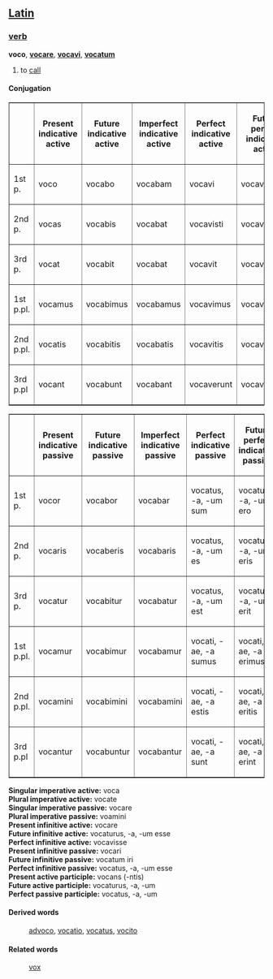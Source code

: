 ==[[Latin]]==
===[[verb]]===
'''voco''', '''[[vocare]]''', '''[[vocavi]]''', '''[[vocatum]]'''

# to [[call]]
====Conjugation====
<table border=1>
<tr><th>  <th>Present<br>indicative<br>active<th>Future<br>indicative<br>active
<th>Imperfect<br>indicative<br>active<th>Perfect<br>indicative<br>active<th>Future perfect<br>indicative<br>active<th>Pluperfect<br>indicative<br>active</tr>
<tr><td>1st p.</td><td>voco</td><td>vocabo</td><td>vocabam</td><td>vocavi</td><td>vocavero</td><td>vocaveram</td>
<tr><td>2nd p.</td><td>vocas</td><td>vocabis</td><td>vocabat</td><td>vocavisti</td><td>vocaveris</td><td>vocaveras</td>
<tr><td>3rd p.</td><td>vocat</td><td>vocabit</td><td>vocabat</td><td>vocavit</td><td>vocaverit</td><td>vocaverat</td>
<tr><td>1st p.pl.</td><td>vocamus</td><td>vocabimus</td><td>vocabamus</td><td>vocavimus</td><td>vocaverimus</td><td>vocaveramus</td>
<tr><td>2nd p.pl.</td><td>vocatis</td><td>vocabitis</td><td>vocabatis</td><td>vocavitis</td><td>vocaveritis</td><td>vocaveratis</td>
<tr><td>3rd p.pl</td><td>vocant</td><td>vocabunt</td><td>vocabant</td><td>vocaverunt</td><td>vocaverint</td><td>vocaverant</td>
</table>
<table border=1>
<tr><th>  <th>Present<br>indicative<br>passive<th>Future<br>indicative<br>passive
<th>Imperfect<br>indicative<br>passive<th>Perfect<br>indicative<br>passive<th>Future perfect<br>indicative<br>passive<th>Pluperfect<br>indicative<br>passive</tr>
<tr><td>1st p.</td><td>vocor</td><td>vocabor</td><td>vocabar</td><td>vocatus, -a, -um sum</td><td>vocatus, -a, -um ero</td><td>vocatus, -a, -um eram</td>
<tr><td>2nd p.</td><td>vocaris</td><td>vocaberis</td><td>vocabaris</td><td>vocatus, -a, -um es</td><td>vocatus, -a, -um eris</td><td>vocatus, -a, -um eras</td>
<tr><td>3rd p.</td><td>vocatur</td><td>vocabitur</td><td>vocabatur</td><td>vocatus, -a, -um est</td><td>vocatus, -a, -um erit</td><td>vocatus, -a, -um erat</td>
<tr><td>1st p.pl.</td><td>vocamur</td><td>vocabimur</td><td>vocabamur</td><td>vocati, -ae, -a sumus</td><td>vocati, -ae, -a erimus</td><td>vocatus, -a, -um eramus</td>
<tr><td>2nd p.pl.</td><td>vocamini</td><td>vocabimini</td><td>vocabamini</td><td>vocati, -ae, -a estis</td><td>vocati, -ae, -a eritis</td><td>vocatus, -a, -um eratis</td>
<tr><td>3rd p.pl</td><td>vocantur</td><td>vocabuntur</td><td>vocabantur</td><td>vocati, -ae, -a sunt</td><td>vocati, -ae, -a erint</td><td>vocatus, -a, -um erant</td>
</table>
'''Singular imperative active:''' voca<br>
'''Plural imperative active:''' vocate<br>
'''Singular imperative passive:''' vocare<br>
'''Plural imperative passive:''' voamini<br>
'''Present infinitive active:''' vocare<br>
'''Future infinitive active:''' vocaturus, -a, -um esse<br>
'''Perfect infinitive active:''' vocavisse<br>
'''Present infinitive passive:''' vocari<br>
'''Future infinitive passive:''' vocatum iri<br>
'''Perfect infinitive passive:''' vocatus, -a, -um esse<br>
'''Present active participle:''' vocans (-ntis)<br>
'''Future active participle:''' vocaturus, -a, -um<br>
'''Perfect passive participle:''' vocatus, -a, -um<br>

====Derived words====
: [[advoco]], [[vocatio]], [[vocatus]], [[vocito]]
====Related words====
: [[vox]]